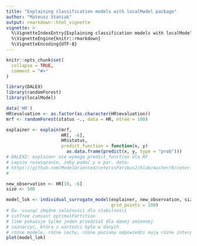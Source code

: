 ---
title: "Explaining classification models with localModel package"
author: "Mateusz Staniak"
output: rmarkdown::html_vignette
vignette: >
  %\VignetteIndexEntry{Explaining classification models with localModel package}
  %\VignetteEngine{knitr::rmarkdown}
  %\VignetteEncoding{UTF-8}
---

```{r setup, include = FALSE}
knitr::opts_chunk$set(
  collapse = TRUE,
  comment = "#>"
)
```

```{r ex}
library(DALEX)
library(randomForest)
library(localModel)

data('HR')
HR$evaluation <- as.factor(as.character(HR$evaluation))
mrf <- randomForest(status ~., data = HR, ntree = 100)

explainer <- explain(mrf, 
                     HR[, -6],
                     HR$status,
                     predict_function = function(x, y)
                       as.data.frame(predict(x, y, type = "prob")))
# DALEX2: explainer nie wymaga predict_function dla RF
# Lepsze rozwiązanie, żeby podać y w par. data:
# https://github.com/ModelOriented/ceterisParibus2/blob/master/R/ceteris_paribus.R
#

new_observation <- HR[10, -6]
size <- 500

model_lok <- individual_surrogate_model(explainer, new_observation, size, 
                                        grid_points = 100)
# Ew. usunąć zbędne zależności dla stabilności
# cutTree zamiast optimalPartition
# lime pokazuje tylko jeden przedział dla danej zmiennej
# zaznaczyć, która z wartości była w danych
# różne modele, różne cechy, różne poziomy odpowiedzi mają różne interpretowalne cechy
plot(model_lok)
```
